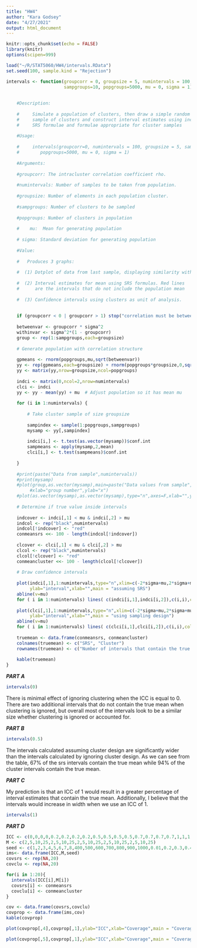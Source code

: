 ---
title: "HW4"
author: "Kara Godsey"
date: "4/27/2021"
output: html_document
---

```{r setup, include=FALSE}
knitr::opts_chunk$set(echo = FALSE)
library(knitr)
options(scipen=999)
```

```{r a}
load("~/R/STAT5060/HW4/intervals.RData")
set.seed(100, sample.kind = "Rejection")

intervals <- function(groupcorr = 0, groupsize = 5, numintervals = 100,  
                      sampgroups=10, popgroups=5000, mu = 0, sigma = 1) {
    
    
    #Description:
    
    #     Simulate a population of clusters, then draw a simple random 
    #     sample of clusters and construct interval estimates using incorrect
    #     SRS formulae and formulae appropriate for cluster samples
    
    #Usage:
    
    #     intervals(groupcorr=0, numintervals = 100, groupsize = 5, sampgroups=10, 
    #        popgroups=5000, mu = 0, sigma = 1)
    
    #Arguments:
    
    #groupcorr: The intracluster correlation coefficient rho.
    
    #numintervals: Number of samples to be taken from population.
    
    #groupsize: Number of elements in each population cluster.
    
    #sampgroups: Number of clusters to be sampled
    
    #popgroups: Number of clusters in population
    
    #    mu:  Mean for generating population
    
    # sigma: Standard deviation for generating population
    
    #Value:
    
    #   Produces 3 graphs:
    
    #  (1) Dotplot of data from last sample, displaying similarity within clusters
    
    #  (2) Interval estimates for mean using SRS formulas. Red lines
    #      are the intervals that do not include the population mean
    
    #  (3) Confidence intervals using clusters as unit of analysis.
    
    
    if (groupcorr < 0 | groupcorr > 1) stop("correlation must be between 0 and 1")
    
    betweenvar <- groupcorr * sigma^2
    withinvar <- sigma^2*(1 - groupcorr)
    group <- rep(1:sampgroups,each=groupsize)
    
    # Generate population with correlation structure
    
    gpmeans <- rnorm(popgroups,mu,sqrt(betweenvar))
    yy <- rep(gpmeans,each=groupsize) + rnorm(popgroups*groupsize,0,sqrt(withinvar))
    yy <- matrix(yy,nrow=groupsize,ncol=popgroups)
    
    indci <- matrix(0,ncol=2,nrow=numintervals)
    clci <- indci
    yy <- yy - mean(yy) + mu  # Adjust population so it has mean mu
    
    for (i in 1:numintervals) {
        
        # Take cluster sample of size groupsize
        
        sampindex <- sample(1:popgroups,sampgroups)
        mysamp <- yy[,sampindex]
        
        indci[i,] <- t.test(as.vector(mysamp))$conf.int
        sampmeans <- apply(mysamp,2,mean)
        clci[i,] <- t.test(sampmeans)$conf.int
        
    }
    
    #print(paste("Data from sample",numintervals))
    #print(mysamp)
    #plot(group,as.vector(mysamp),main=paste("Data values from sample",numintervals),
         #xlab="group number",ylab="x")
    #plot(as.vector(mysamp),as.vector(mysamp),type="n",axes=F,xlab="",ylab="")
    
    # Determine if true value inside intervals
    
    indcover <- indci[,1] < mu & indci[,2] > mu
    indcol <- rep("black",numintervals)
    indcol[!indcover] <- "red"
    conmeansrs <<- 100 - length(indcol[!indcover])
    
    clcover <- clci[,1] < mu & clci[,2] > mu
    clcol <- rep("black",numintervals)
    clcol[!clcover] <- "red"
    conmeancluster <<- 100 - length(clcol[!clcover])
    
    # Draw confidence intervals
    
    plot(indci[,1],1:numintervals,type="n",xlim=c(-2*sigma+mu,2*sigma+mu),
         ylab="interval",xlab="",main = "assuming SRS")
    abline(v=mu)
    for ( i in 1:numintervals) lines( c(indci[i,1],indci[i,2]),c(i,i),col=indcol[i] )
    
    plot(clci[,1],1:numintervals,type="n",xlim=c(-2*sigma+mu,2*sigma+mu),
         ylab="interval",xlab="",main = "using sampling design")
    abline(v=mu)
    for ( i in 1:numintervals) lines( c(clci[i,1],clci[i,2]),c(i,i),col=clcol[i] )
    
    truemean <- data.frame(conmeansrs, conmeancluster)
    colnames(truemean) <- c("SRS", "Cluster")
    rownames(truemean) <- c("Number of intervals that contain the true mean")
    
    kable(truemean)
}

```

***PART A***

```{r b}
intervals(0)
```

There is minimal effect of ignoring clustering when the ICC is equal to 0. There are two additional intervals that do not contain the true mean when clustering is ignored, but overall most of the intervals look to be a similar size whether clustering is ignored or accounted for.

***PART B***

```{r c}
intervals(0.5)
```

The intervals calculated assuming cluster design are significantly wider than the intervals calculated by ignoring cluster design. As we can see from the table, 67% of the srs intervals contain the true mean while 94% of the cluster intervals contain the true mean.

***PART C***

My prediction is that an ICC of 1 would result in a greater percentage of interval estimates that contain the true mean. Additionally, I believe that the intervals would increase in width when we use an ICC of 1.

```{r d}
intervals(1)
```

***PART D***

```{r e}
ICC <- c(0,0,0,0,0.2,0.2,0.2,0.2,0.5,0.5,0.5,0.5,0.7,0.7,0.7,0.7,1,1,1,1)
M <- c(2,5,10,25,2,5,10,25,2,5,10,25,2,5,10,25,2,5,10,25)
seed <- c(1,2,3,4,5,6,7,8,400,500,600,700,800,900,1000,0.01,0.2,0.3,0.4,0.5)
ims<- data.frame(ICC,M,seed)
covsrs <- rep(NA,20)
covclu <- rep(NA,20)
```

```{r f, fig.show='hide'}
for(i in 1:20){
  intervals(ICC[i],M[i])
  covsrs[i] <- conmeansrs
  covclu[i] <- conmeancluster
}
```

```{r g}
cov <- data.frame(covsrs,covclu)
covprop <- data.frame(ims,cov)
kable(covprop)
```

```{r h}
plot(covprop[,4],covprop[,1],ylab="ICC",xlab="Coverage",main = "Coverage vs ICC assuming SRS")
```

```{r i}
plot(covprop[,5],covprop[,1],ylab="ICC",xlab="Coverage",main = "Coverage vs ICC assuming cluster design")
```